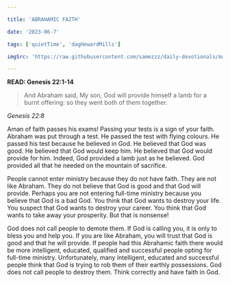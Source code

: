 ```yaml
---

title: 'ABRAHAMIC FAITH'

date: '2023-06-7'

tags: ['quietTime', 'dagHewardMills']

imgSrc: 'https://raw.githubusercontent.com/samezzz/daily-devotionals/main/images/deceit.jpg'

---
```



**READ: Genesis 22:1-14**

>And Abraham said, My son, God will provide himself a lamb for a burnt offering: so they went both of them together. 

*Genesis 22:8*

Aman of faith passes his exams! Passing your tests is a sign of your faith. Abraham was put through a test. He passed the test with flying colours. He passed his test because he believed in God. He believed that God was good. He believed that God would keep him. He believed that God would provide for him. Indeed, God provided a lamb just as he believed. God provided all that he needed on the mountain of sacrifice. 

People cannot enter ministry because they do not have faith. They are not like Abraham. They do not believe that God is good and that God will provide. Perhaps you are not entering full-time ministry because you believe that God is a bad God. You think that God wants to destroy your life. You suspect that God wants to destroy your career. You think that God wants to take away your prosperity. But that is nonsense!

God does not call people to demote them. If God is calling you, it is only to bless you and help you. If you are like Abraham, you will trust that God is good and that he will provide. If people had this Abrahamic faith there would be more intelligent, educated, qualified and successful people opting for full-time ministry. Unfortunately, many intelligent, educated and successful people think that God is trying to rob them of their earthly possessions. God does not call people to destroy them. Think correctly and have faith in God. 
